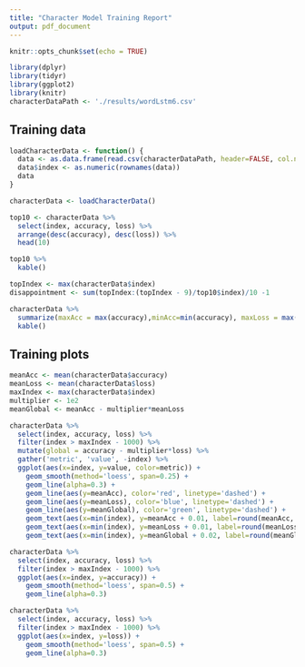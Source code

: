 ```yaml
---
title: "Character Model Training Report"
output: pdf_document
---
```


```r
knitr::opts_chunk$set(echo = TRUE)

library(dplyr)
library(tidyr)
library(ggplot2)
library(knitr)
characterDataPath <- './results/wordLstm6.csv'

```

## Training data

```r
loadCharacterData <- function() {
  data <- as.data.frame(read.csv(characterDataPath, header=FALSE, col.names=c('epoch', 'accuracy', 'loss', 'rate', 'minibatch')))
  data$index <- as.numeric(rownames(data))
  data
}

characterData <- loadCharacterData()

top10 <- characterData %>%
  select(index, accuracy, loss) %>%
  arrange(desc(accuracy), desc(loss)) %>%
  head(10)

top10 %>%
  kable()
```

```r
topIndex <- max(characterData$index)
disappointment <- sum(topIndex:(topIndex - 9)/top10$index)/10 -1

characterData %>%
  summarize(maxAcc = max(accuracy),minAcc=min(accuracy), maxLoss = max(loss), minLoss=min(loss), epochs=max(index), disappointment=disappointment) %>%
  kable()
```




## Training plots

```r
meanAcc <- mean(characterData$accuracy)
meanLoss <- mean(characterData$loss)
maxIndex <- max(characterData$index)
multiplier <- 1e2
meanGlobal <- meanAcc - multiplier*meanLoss

characterData %>%
  select(index, accuracy, loss) %>%
  filter(index > maxIndex - 1000) %>%
  mutate(global = accuracy - multiplier*loss) %>%
  gather('metric', 'value', -index) %>%
  ggplot(aes(x=index, y=value, color=metric)) +
    geom_smooth(method='loess', span=0.25) +
    geom_line(alpha=0.3) +
    geom_line(aes(y=meanAcc), color='red', linetype='dashed') +
    geom_line(aes(y=meanLoss), color='blue', linetype='dashed') +
    geom_line(aes(y=meanGlobal), color='green', linetype='dashed') +
    geom_text(aes(x=min(index), y=meanAcc + 0.01, label=round(meanAcc, 3)), angle=0, hjust="left", size=4.2, fontface="plain", color="grey") +
    geom_text(aes(x=min(index), y=meanLoss + 0.01, label=round(meanLoss, 3)), angle=0, hjust="left", size=4.2, fontface="plain", color="grey") +
    geom_text(aes(x=min(index), y=meanGlobal + 0.02, label=round(meanGlobal, 3)), angle=0, hjust="left", size=4.2, fontface="plain", color="grey")
```


```r
characterData %>%
  select(index, accuracy, loss) %>%
  filter(index > maxIndex - 1000) %>%
  ggplot(aes(x=index, y=accuracy)) +
    geom_smooth(method='loess', span=0.5) +
    geom_line(alpha=0.3)
```

```r
characterData %>%
  select(index, accuracy, loss) %>%
  filter(index > maxIndex - 1000) %>%
  ggplot(aes(x=index, y=loss)) +
    geom_smooth(method='loess', span=0.5) +
    geom_line(alpha=0.3)
```